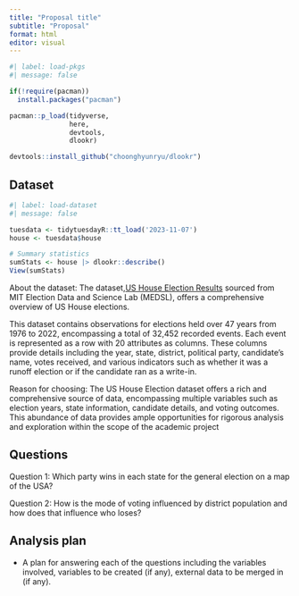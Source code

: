 ```yaml
---
title: "Proposal title"
subtitle: "Proposal"
format: html
editor: visual
---
```


```r
#| label: load-pkgs
#| message: false

if(!require(pacman))
  install.packages("pacman")

pacman::p_load(tidyverse,
               here,
               devtools,
               dlookr)

devtools::install_github("choonghyunryu/dlookr")
```

## Dataset

```r
#| label: load-dataset
#| message: false

tuesdata <- tidytuesdayR::tt_load('2023-11-07')
house <- tuesdata$house

# Summary statistics
sumStats <- house |> dlookr::describe()
View(sumStats)

```
About the dataset: The dataset,[US House Election Results](https://github.com/rfordatascience/tidytuesday/tree/master/data/2023/2023-11-07) sourced from MIT Election Data and Science Lab (MEDSL), offers a comprehensive overview of US House elections.

This dataset contains observations for elections held over 47 years from 1976 to 2022, encompassing a total of 32,452 recorded events. Each event is represented as a row with 20 attributes as columns. These columns provide details including the year, state, district, political party, candidate's name, votes received, and various indicators such as whether it was a runoff election or if the candidate ran as a write-in.

Reason for choosing: The US House Election dataset offers a rich and comprehensive source of data, encompassing multiple variables such as election years, state information, candidate details, and voting outcomes. This abundance of data provides ample opportunities for rigorous analysis and exploration within the scope of the academic project

## Questions

Question 1: Which party wins in each state for the general election on a map of the USA?

Question 2: How is the mode of voting influenced by district population and how does that influence who loses?

## Analysis plan

-   A plan for answering each of the questions including the variables involved, variables to be created (if any), external data to be merged in (if any).
